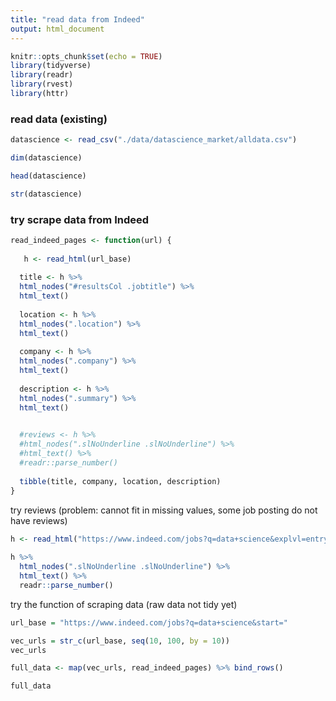```yaml
---
title: "read data from Indeed"
output: html_document
---
```


```r
knitr::opts_chunk$set(echo = TRUE)
library(tidyverse)
library(readr)
library(rvest)
library(httr)
```

### read data (existing)

```r
datascience <- read_csv("./data/datascience_market/alldata.csv")

dim(datascience)

head(datascience)

str(datascience)
```

### try scrape data from Indeed

```r
read_indeed_pages <- function(url) {
  
   h <- read_html(url_base)
   
  title <- h %>% 
  html_nodes("#resultsCol .jobtitle") %>% 
  html_text()
  
  location <- h %>% 
  html_nodes(".location") %>% 
  html_text()
  
  company <- h %>% 
  html_nodes(".company") %>% 
  html_text()
  
  description <- h %>% 
  html_nodes(".summary") %>% 
  html_text() 

  
  #reviews <- h %>% 
  #html_nodes(".slNoUnderline .slNoUnderline") %>% 
  #html_text() %>% 
  #readr::parse_number()
  
  tibble(title, company, location, description)
}
```

try reviews (problem: cannot fit in missing values, some job posting do not have reviews)

```r
h <- read_html("https://www.indeed.com/jobs?q=data+science&explvl=entry_level")
 
h %>% 
  html_nodes(".slNoUnderline .slNoUnderline") %>% 
  html_text() %>% 
  readr::parse_number()
```

try the function of scraping data (raw data not tidy yet)

```r
url_base = "https://www.indeed.com/jobs?q=data+science&start="

vec_urls = str_c(url_base, seq(10, 100, by = 10))
vec_urls

full_data <- map(vec_urls, read_indeed_pages) %>% bind_rows()

full_data
```


